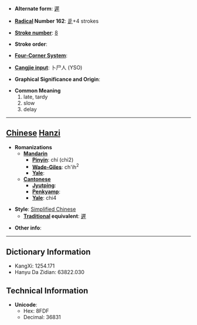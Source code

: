 * '''Alternate form''': [[遲]]

* '''[[Wiktionary:Chinese radical index| Radical]] Number 162''': [[Wiktionary:Chinese radical index 辵|辵]]+4 strokes

* '''[[Wiktionary:Chinese total strokes index|Stroke number]]''': [[Wiktionary:Chinese total strokes index 8|8]]

* '''Stroke order''': 

* '''[[Wiktionary:Chinese four corner index|Four-Corner System]]''': 

* '''[[Wiktionary:Chinese Cangjie index|Cangjie input]]''': 卜尸人 (YSO)

* '''Graphical Significance and Origin''': 

* '''Common Meaning'''
*#late, tardy
*# slow
*# delay


----

== [[Chinese]] [[Hanzi]] ==

* '''Romanizations'''
** '''[[Mandarin]]'''
*** '''[[Pinyin]]''': chí (chi2)
*** '''[[Wade-Giles]]''': ch'ih<sup>2</sup>
*** '''[[Yale]]''': 
** '''[[Cantonese]]'''
*** '''[[Jyutping]]''':
*** '''[[Penkyamp]]''': 
*** '''[[Yale]]''': chi4

* '''Style''': [[Simplified Chinese]] 
** '''[[Traditional Chinese|Traditional]] equivalent''': [[遲]]

* '''Other info''': 

----

== Dictionary Information ==

* KangXi: 1254.171
* Hanyu Da Zidian: 63822.030

== Technical Information ==

* '''Unicode''':
** Hex: 8FDF
** Decimal: 36831